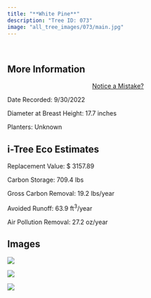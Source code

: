 ```yaml
---
title: "**White Pine**"
description: "Tree ID: 073"
image: "all_tree_images/073/main.jpg"
---
```


<br>

## **More Information**
::: column-margin
<center><a class="button" href="https://forms.gle/W6f5nwYxrM33hF4f7">Notice a Mistake?</a></center>
:::


Date Recorded:  9/30/2022

Diameter at Breast Height:  17.7  inches

Planters:  Unknown

## **i-Tree Eco Estimates**


 Replacement Value: $ 3157.89

 Carbon Storage:  709.4  lbs

 Gross Carbon Removal:  19.2  lbs/year

 Avoided Runoff:  63.9  ft<sup>3</sup>/year

 Air Pollution Removal:  27.2  oz/year

## **Images**


 ![](all_tree_images/073/IMG_6576.jpg)

 ![](all_tree_images/073/IMG_6578.jpg)

 ![](all_tree_images/073/main.jpg)
